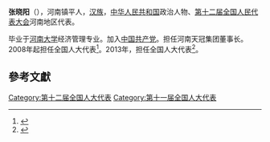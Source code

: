 '''张晓阳'''（{{bd|1950年||}}），河南镇平人，[[汉族|汉族]]，[[中华人民共和国|中华人民共和国]]政治人物、[[第十二届全国人民代表大会|第十二届全国人民代表大会]]河南地区代表。

毕业于[[河南大学|河南大学]]经济管理专业。加入[[中国共产党|中国共产党]]。担任河南天冠集团董事长。2008年起担任全国人大代表<ref>{{cite news|title=全国人大代表信息-张晓阳|url= http://210.82.31.1:8084/delegate/viewDelegate.action?dbid=111473|accessdate=2013-04-05|newspaper=全国人大网|archive-url=https://web.archive.org/web/20140502001654/http://www.npc.gov.cn/delegate/viewDelegate.action?dbid=111473|archive-date=2014-05-02|dead-url=yes}}</ref>。2013年，担任全国人大代表<ref>{{cite news|title=全国人大代表信息-张晓阳|url= http://210.82.31.1:8084/delegate/viewDelegate.action?dbid=121443|accessdate=2013-04-05|newspaper=全国人大网|archive-url=https://web.archive.org/web/20140502001650/http://www.npc.gov.cn/delegate/viewDelegate.action?dbid=121443|archive-date=2014-05-02|dead-url=yes}}</ref>。

==參考文獻==
{{reflist}}
{{中国政治人物小作品}}

[[Category:第十二届全国人大代表|Category:第十二届全国人大代表]]
[[Category:第十一届全国人大代表|Category:第十一届全国人大代表]]